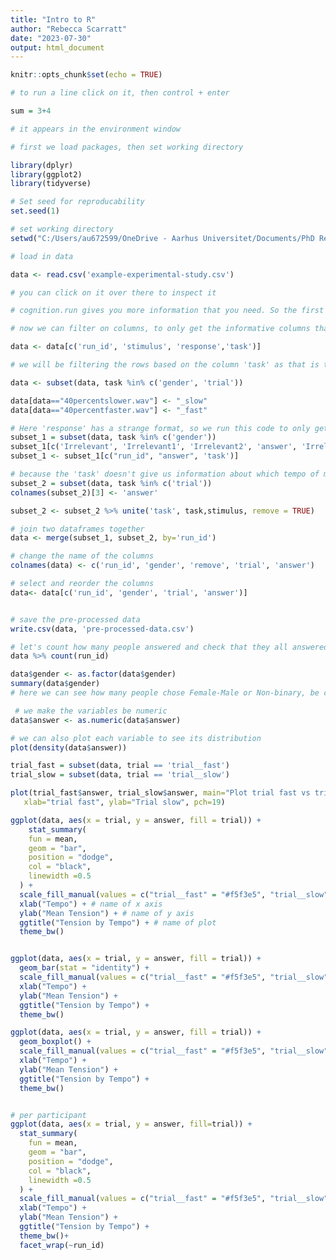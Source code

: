 ---
title: "Intro to R"
author: "Rebecca Scarratt"
date: "2023-07-30"
output: html_document
---

```{r setup, include=FALSE}
knitr::opts_chunk$set(echo = TRUE)
```

```{r code chunk}
# to run a line click on it, then control + enter

sum = 3+4

# it appears in the environment window

# first we load packages, then set working directory

library(dplyr)
library(ggplot2)
library(tidyverse)

# Set seed for reproducability
set.seed(1)

# set working directory
setwd("C:/Users/au672599/OneDrive - Aarhus Universitet/Documents/PhD Rebecca/Summer School")

# load in data

data <- read.csv('example-experimental-study.csv')

# you can click on it over there to inspect it

```

```{r}
# cognition.run gives you more information that you need. So the first step to any data analysis is to select the variables and rows of interest

# now we can filter on columns, to only get the informative columns that tells us what the task was and what they answered.

data <- data[c('run_id', 'stimulus', 'response','task')]

# we will be filtering the rows based on the column 'task' as that is the column that tells us the question that was asked for each row. 

data <- subset(data, task %in% c('gender', 'trial'))

data[data=="40percentslower.wav"] <- "_slow"
data[data=="40percentfaster.wav"] <- "_fast"

# Here 'response' has a strange format, so we run this code to only get the response
subset_1 = subset(data, task %in% c('gender'))
subset_1[c('Irrelevant', 'Irrelevant1', 'Irrelevant2', 'answer', 'Irrelevant4')] <- str_split_fixed(subset_1$response, '"', 5)
subset_1 <- subset_1[c("run_id", "answer", 'task')]

# because the 'task' doesn't give us information about which tempo of music was played, we have to merge it with 'stimulus'
subset_2 = subset(data, task %in% c('trial'))
colnames(subset_2)[3] <- 'answer'

subset_2 <- subset_2 %>% unite('task', task,stimulus, remove = TRUE)

# join two dataframes together
data <- merge(subset_1, subset_2, by='run_id')

# change the name of the columns
colnames(data) <- c('run_id', 'gender', 'remove', 'trial', 'answer')

# select and reorder the columns
data<- data[c('run_id', 'gender', 'trial', 'answer')]


# save the pre-processed data
write.csv(data, 'pre-processed-data.csv')
```


```{r descriptives}
# let's count how many people answered and check that they all answered the same number of questions
data %>% count(run_id)

data$gender <- as.factor(data$gender)
summary(data$gender)
# here we can see how many people chose Female-Male or Non-binary, be careful because here each participant is counted twice

 # we make the variables be numeric
data$answer <- as.numeric(data$answer)

# we can also plot each variable to see its distribution
plot(density(data$answer))

```


```{r plot data}
trial_fast = subset(data, trial == 'trial__fast')
trial_slow = subset(data, trial == 'trial__slow')

plot(trial_fast$answer, trial_slow$answer, main="Plot trial fast vs trial slow",
   xlab="trial fast", ylab="Trial slow", pch=19)

ggplot(data, aes(x = trial, y = answer, fill = trial)) +
    stat_summary(
    fun = mean,
    geom = "bar",
    position = "dodge",
    col = "black",
    linewidth =0.5
  ) +
  scale_fill_manual(values = c("trial__fast" = "#f5f3e5", "trial__slow" = "#eed2a5"))+
  xlab("Tempo") + # name of x axis
  ylab("Mean Tension") + # name of y axis
  ggtitle("Tension by Tempo") + # name of plot
  theme_bw()


ggplot(data, aes(x = trial, y = answer, fill = trial)) +
  geom_bar(stat = "identity") +
  scale_fill_manual(values = c("trial__fast" = "#f5f3e5", "trial__slow" = "#eed2a5")) +
  xlab("Tempo") +
  ylab("Mean Tension") +
  ggtitle("Tension by Tempo") +
  theme_bw()

ggplot(data, aes(x = trial, y = answer, fill = trial)) +
  geom_boxplot() +
  scale_fill_manual(values = c("trial__fast" = "#f5f3e5", "trial__slow" = "#eed2a5")) +
  xlab("Tempo") +
  ylab("Mean Tension") +
  ggtitle("Tension by Tempo") +
  theme_bw()


# per participant
ggplot(data, aes(x = trial, y = answer, fill=trial)) +
  stat_summary(
    fun = mean,
    geom = "bar",
    position = "dodge",
    col = "black",
    linewidth =0.5
  ) +
  scale_fill_manual(values = c("trial__fast" = "#f5f3e5", "trial__slow" = "#eed2a5"))+
  xlab("Tempo") +
  ylab("Mean Tension") +
  ggtitle("Tension by Tempo") +
  theme_bw()+
  facet_wrap(~run_id)

```
